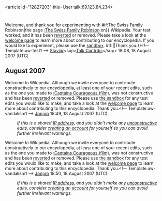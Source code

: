 <article id="12827203" title=User talk:69.123.84.234>
	<talkpage id="12827203" title="User talk:69.123.84.234">

{{{icon|[[Image:Information.svg|25px]] }}}Welcome, and thank you for experimenting with {{{{{subst|}}}#if:The Swiss Family Robinson|the page [[:The Swiss Family Robinson]] on}} Wikipedia. Your test worked, and it has been [[Help:Reverting|reverted]] or removed. Please take a look at the [[Wikipedia:Introduction|welcome page]] to learn more about contributing to our encyclopedia. If you would like to experiment, please use the [[Wikipedia:Sandbox|sandbox]]. {{{{{subst|}}}#if:{{{2|}}}|{{{2}}}|Thank you.}}&lt;!-- Template:uw-test1 --&gt; [[User:Stavlor | Stavlor]]&lt;sup&gt;[[User_Talk:Stavlor|Talk ]] [[Special:Contributions/Stavlor|Contribs]]&lt;/sup&gt; 18:08, 18 August 2007 (UTC)

== August 2007 ==
{{{icon|[[Image:Information.svg|25px]] }}}Welcome to Wikipedia. Although we invite everyone to contribute constructively to our encyclopedia, at least one of your recent edits, such as the one you made to [[:Captains Courageous (film)]], was not constructive and has been [[Help:Reverting|reverted]] or removed.  Please use [[Wikipedia:Sandbox|the sandbox]] for any test edits you would like to make, and take a look at the [[Wikipedia:Introduction|welcome page]] to learn more about contributing to this encyclopedia. Thank you.&lt;!-- Template:uw-vandalism1 --&gt; [[User:Jonpro|Jonpro]] 18:49, 18 August 2007 (UTC)
:''If this is a shared [[IP address]], and you didn't make any [[Wikipedia:vandalism|unconstructive]] edits, consider [[Wikipedia:Why create an account?|creating an account]] for yourself so you can avoid further irrelevant warnings.''

{{{icon|[[Image:Information.svg|25px]] }}}Welcome to Wikipedia. Although we invite everyone to contribute constructively to our encyclopedia, at least one of your recent edits, such as the one you made to [[:Captains Courageous (film)]], was not constructive and has been [[Help:Reverting|reverted]] or removed.  Please use [[Wikipedia:Sandbox|the sandbox]] for any test edits you would like to make, and take a look at the [[Wikipedia:Introduction|welcome page]] to learn more about contributing to this encyclopedia. Thank you.&lt;!-- Template:uw-vandalism1 --&gt; [[User:Jonpro|Jonpro]] 18:50, 18 August 2007 (UTC)
:''If this is a shared [[IP address]], and you didn't make any [[Wikipedia:vandalism|unconstructive]] edits, consider [[Wikipedia:Why create an account?|creating an account]] for yourself so you can avoid further irrelevant warnings.''
	</talkpage>
</article>
